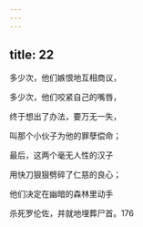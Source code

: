 ```yaml
---
---
---
```

title: 22
---




多少次，他们嫉恨地互相商议，

多少次，他们咬紧自己的嘴唇，

终于想出了办法，要万无一失，

叫那个小伙子为他的罪孽偿命；

最后，这两个毫无人性的汉子

用快刀狠狠劈碎了仁慈的良心；

他们决定在幽暗的森林里动手

杀死罗伦佐，并就地埋葬尸首。176